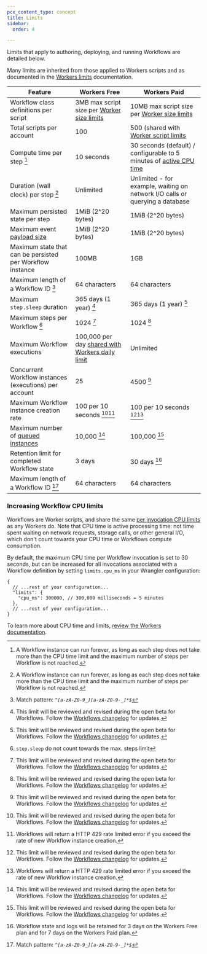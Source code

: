 ```yaml
---
pcx_content_type: concept
title: Limits
sidebar:
  order: 4

---
```



Limits that apply to authoring, deploying, and running Workflows are detailed below.

Many limits are inherited from those applied to Workers scripts and as documented in the [Workers limits](/workers/platform/limits/) documentation.

| Feature                                   | Workers Free            | Workers Paid          |
| ----------------------------------------- | ----------------------- | --------------------- |
| Workflow class definitions per script     | 3MB max script size per [Worker size limits](/workers/platform/limits/#account-plan-limits) | 10MB max script size per [Worker size limits](/workers/platform/limits/#account-plan-limits)
| Total scripts per account                 | 100 | 500 (shared with [Worker script limits](/workers/platform/limits/#account-plan-limits) |
| Compute time per step [^3]                | 10 seconds | 30 seconds (default) / configurable to 5 minutes of [active CPU time](/workers/platform/limits/#cpu-time) |
| Duration (wall clock) per step [^3]       | Unlimited | Unlimited - for example, waiting on network I/O calls or querying a database |
| Maximum persisted state per step          | 1MiB (2^20 bytes) | 1MiB (2^20 bytes) |
| Maximum event [payload size](/workflows/build/events-and-parameters/) | 1MiB (2^20 bytes) | 1MiB (2^20 bytes) |
| Maximum state that can be persisted per Workflow instance | 100MB | 1GB |
| Maximum length of a Workflow ID [^4]      | 64 characters | 64 characters |
| Maximum `step.sleep` duration             | 365 days (1 year) [^1] | 365 days (1 year) [^1] |
| Maximum steps per Workflow [^5]           | 1024 [^1] | 1024 [^1] |
| Maximum Workflow executions               | 100,000 per day [shared with Workers daily limit](/workers/platform/limits/#worker-limits) | Unlimited |
| Concurrent Workflow instances (executions) per account   | 25 | 4500 [^1] |
| Maximum Workflow instance creation rate | 100 per 10 seconds [^1][^6] | 100 per 10 seconds [^1][^6] | 
| Maximum number of [queued instances](/workflows/observability/metrics-analytics/#event-types) | 10,000 [^1] | 100,000 [^1] |
| Retention limit for completed Workflow state | 3 days | 30 days [^2] |
| Maximum length of a Workflow ID [^4]         | 64 characters | 64 characters |

[^1]: This limit will be reviewed and revised during the open beta for Workflows. Follow the [Workflows changelog](/workflows/reference/changelog/) for updates.

[^2]: Workflow state and logs will be retained for 3 days on the Workers Free plan and for 7 days on the Workers Paid plan.

[^3]: A Workflow instance can run forever, as long as each step does not take more than the CPU time limit and the maximum number of steps per Workflow is not reached. 

[^4]: Match pattern: _```^[a-zA-Z0-9_][a-zA-Z0-9-_]*$```_

[^5]: `step.sleep` do not count towards the max. steps limit

[^6]: Workflows will return a HTTP 429 rate limited error if you exceed the rate of new Workflow instance creation.

<Render file="limits_increase" product="workers" />

### Increasing Workflow CPU limits

Workflows are Worker scripts, and share the same [per invocation CPU limits](/workers/platform/limits/#worker-limits) as any Workers do. Note that CPU time is active processing time: not time spent waiting on network requests, storage calls, or other general I/O, which don't count towards your CPU time or Workflows compute consumption.

By default, the maximum CPU time per Workflow invocation is set to 30 seconds, but can be increased for all invocations associated with a Workflow definition by setting `limits.cpu_ms` in your Wrangler configuration:

<WranglerConfig>

```jsonc
{
  // ...rest of your configuration...
  "limits": {
    "cpu_ms": 300000, // 300,000 milliseconds = 5 minutes
  },
  // ...rest of your configuration...
}
```

</WranglerConfig>

To learn more about CPU time and limits, [review the Workers documentation](/workers/platform/limits/#cpu-time).
